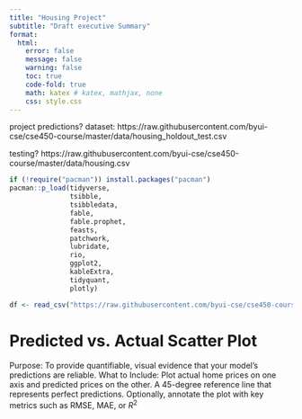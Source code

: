 ```yaml
---
title: "Housing Project"
subtitle: "Draft executive Summary"
format: 
  html:
    error: false
    message: false
    warning: false
    toc: true
    code-fold: true
    math: katex # katex, mathjax, none 
    css: style.css
---
```


project predictions?
dataset: https://raw.githubusercontent.com/byui-cse/cse450-course/master/data/housing_holdout_test.csv

testing?
https://raw.githubusercontent.com/byui-cse/cse450-course/master/data/housing.csv


```r

if (!require("pacman")) install.packages("pacman")
pacman::p_load(tidyverse,
               tsibble, 
               tsibbledata,
               fable,
               fable.prophet,
               feasts,
               patchwork,
               lubridate,
               rio,
               ggplot2,
               kableExtra, 
               tidyquant,
               plotly)

```



```r
df <- read_csv("https://raw.githubusercontent.com/byui-cse/cse450-course/master/data/housing.csv")


```



# Predicted vs. Actual Scatter Plot

Purpose: To provide quantifiable, visual evidence that your model’s predictions are reliable.
What to Include:
Plot actual home prices on one axis and predicted prices on the other.
A 45-degree reference line that represents perfect predictions.
Optionally, annotate the plot with key metrics such as RMSE, MAE, or $R^2$

